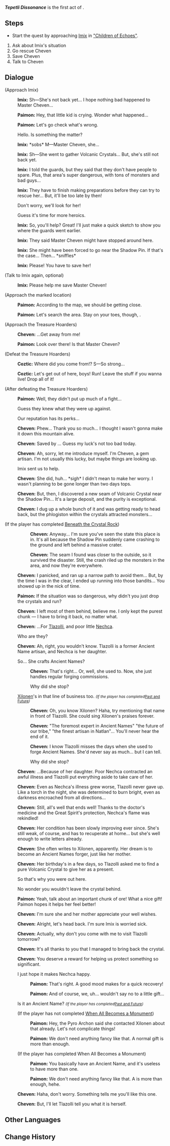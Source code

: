 {{Quest Infobox
|id            = 15012
|image         = Story Quest Tepetli Dissonance.png
|type          = Story
|group         = Tribal Chronicles
|chapter       = A Prayer for Blessings, Told to Crested Peaks
|act           = 
|actNum        = I
|requirement   = 
|characters    = Cheven; Coztic; Imix; Paimon; Traveler
|startLocation = {{LL|"Children of Echoes"|,}} [[Tequemecan Valley]], [[Natlan]]
|region        = Natlan
|area          = Tequemecan Valley
|subarea       = "Children of Echoes"
|prev          = 
|next          = Hoarse Echoes
|rewards       = Adventure EXP*200;Mora*17,050;Adventurer's Experience*8;Mystic Enhancement Ore*4
|rep           = "Children of Echoes"
|repAmt        = 200
|repOrder      = 100
|otherRewards  = 
|voiced        = yes
}}
'''''Tepetli Dissonance''''' is the first act of {{Quest|A Prayer for Blessings, Told to Crested Peaks}}.

==Steps==
* Start the quest by approaching [[Imix]] in [["Children of Echoes"]].
# Ask about Imix's situation
# Go rescue Cheven
# Save Cheven{{Enemy List|Treasure Hoarders: Marksman;Treasure Hoarders: Pugilist;Treasure Hoarders: Handyman}}
# Talk to Cheven

==Dialogue==
{{Quest Description|Imix from Muhuru's Gemporium seems to have run into some major difficulties...}}
{{Dialogue Start}}
;(Approach Imix)
:{{A|vo xnnlq001 1 imix 01.ogg}} '''Imix:''' Sh&mdash;She's not back yet... I hope nothing bad happened to Master Cheven...
:{{A|vo xnnlq001 1 paimon 01.ogg}} '''Paimon:''' Hey, that little kid is crying. Wonder what happened...
:{{A|vo xnnlq001 1 paimon 02.ogg}} '''Paimon:''' Let's go check what's wrong.
:{{DIcon}} Hello. Is something the matter?
:{{A|vo xnnlq001 1 imix 02.ogg}} '''Imix:''' *sobs* M&mdash;Master Cheven, she...
:{{A|vo xnnlq001 1 imix 03.ogg}} '''Imix:''' Sh&mdash;She went to gather Volcanic Crystals... But, she's still not back yet.
:{{A|vo xnnlq001 1 imix 04.ogg}} '''Imix:''' I told the guards, but they said that they don't have people to spare. Plus, that area's super dangerous, with tons of monsters and bad guys...
:{{A|vo xnnlq001 1 imix 05.ogg}} '''Imix:''' They have to finish making preparations before they can try to rescue her... But, it'll be too late by then!
:{{DIcon}} Don't worry, we'll look for her!
:{{DIcon}} Guess it's time for more heroics.
:{{A|vo xnnlq001 1 imix 06.ogg}} '''Imix:''' So, you'll help? Great! I'll just make a quick sketch to show you where the guards went earlier.
:{{A|vo xnnlq001 1 imix 07.ogg}} '''Imix:''' They said Master Cheven might have stopped around here.
:{{A|vo xnnlq001 1 imix 08.ogg}} '''Imix:''' She might have been forced to go near the Shadow Pin. If that's the case... Then... *sniffles*
:{{A|vo dialog xnnlq001 imix 01a.ogg}}<!--{{A|vo dialog xnnlq001 imix 01b.ogg}}--> '''Imix:''' Please! You have to save her!

;(Talk to Imix again, optional)
:{{A|vo dialog xnnlq001 imix 02a.ogg}}<!--{{A|vo dialog xnnlq001 imix 02b.ogg}}--> '''Imix:''' Please help me save Master Cheven!
{{Dialogue End}}
{{Quest Description|update|Cheven, from Muhuru's Gemporium, went out alone to collect ores. Now she seems to be in danger, and at Imix's request, you decide to go save her...}}
{{Dialogue Start}}
;(Approach the marked location)
:{{A|vo xnnlq001 2 paimon 01.ogg}} '''Paimon:''' According to the map, we should be getting close.
:{{A|vo xnnlq001 2 paimon 02.ogg}} '''Paimon:''' Let's search the area. Stay on your toes, though, {{Traveler}}.

;(Approach the Treasure Hoarders)
:{{A|vo xnnlq001 2 cheven 01.ogg}} '''Cheven:''' ...Get away from me!
:{{A|vo xnnlq001 2 paimon 03.ogg}} '''Paimon:''' Look over there! Is that Master Cheven?

;(Defeat the Treasure Hoarders)
:{{A|vo xnnlq001 3 impatientthieves 01.ogg}} '''Coztic:''' Where did you come from!? S&mdash;So strong...
:{{A|vo xnnlq001 3 impatientthieves 02.ogg}} '''Coztic:''' Let's get out of here, boys! Run! Leave the stuff if you wanna live! Drop all of it!

:{{Color|menu|You beat back the perfidious bandits that surrounded Cheven...}}

;(After defeating the Treasure Hoarders)
:{{A|vo xnnlq001 4 paimon 01.ogg}} '''Paimon:''' Well, they didn't put up much of a fight...
:{{DIcon}} Guess they knew what they were up against.
:{{DIcon}} Our reputation has its perks...
:{{A|vo xnnlq001 4 cheven 01.ogg}} '''Cheven:''' Phew... Thank you so much... I thought I wasn't gonna make it down this mountain alive.
:{{A|vo xnnlq001 4 cheven 02.ogg}} '''Cheven:''' Saved by {{Traveler}}... Guess my luck's not too bad today.
:{{A|vo xnnlq001 4 cheven 03.ogg}} '''Cheven:''' Ah, sorry, let me introduce myself. I'm Cheven, a gem artisan. I'm not usually this lucky, but maybe things are looking up.
:{{DIcon}} Imix sent us to help.
:{{A|vo xnnlq001 4 cheven 04.ogg}} '''Cheven:''' She did, huh... *sigh* I didn't mean to make her worry. I wasn't planning to be gone longer than two days tops.
:{{A|vo xnnlq001 4 cheven 05.ogg}} '''Cheven:''' But, then, I discovered a new seam of Volcanic Crystal near the Shadow Pin... It's a large deposit, and the purity is exceptional.
:{{A|vo xnnlq001 4 cheven 06.ogg}} '''Cheven:''' I dug up a whole bunch of it and was getting ready to head back, but the phlogiston within the crystals attracted monsters...
;(If the player has completed [[Beneath the Crystal Rock]])
::{{A|vo xnnlq001 4 cheven 07.ogg}} '''Cheven:''' Anyway... I'm sure you've seen the state this place is in. It's all because the Shadow Pin suddenly came crashing to the ground and left behind a massive crater.
::{{A|vo xnnlq001 4 cheven 08.ogg}} '''Cheven:''' The seam I found was closer to the outside, so it survived the disaster. Still, the crash riled up the monsters in the area, and now they're everywhere.
:{{A|vo xnnlq001 4 cheven 09.ogg}} '''Cheven:''' I panicked, and ran up a narrow path to avoid them... But, by the time I was in the clear, I ended up running into those bandits... You showed up in the nick of time.
:{{A|vo xnnlq001 4 paimon 02.ogg}} '''Paimon:''' If the situation was so dangerous, why didn't you just drop the crystals and run?
:{{A|vo xnnlq001 4 cheven 10.ogg}} '''Cheven:''' I left most of them behind, believe me. I only kept the purest chunk &mdash; I have to bring it back, no matter what.
:{{A|vo xnnlq001 4 cheven 11.ogg}} '''Cheven:''' ...For [[Tlazolli]], and poor little [[Nechca]].
:{{DIcon}} Who are they?
:{{A|vo xnnlq001 4 cheven 12.ogg}} '''Cheven:''' Ah, right, you wouldn't know. Tlazolli is a former Ancient Name artisan, and Nechca is her daughter.
:{{DIcon}} So... She crafts Ancient Names?
::{{A|vo xnnlq001 4 cheven 13a 1.ogg}} '''Cheven:''' That's right... Or, well, she used to. Now, she just handles regular forging commissions.
::{{DIcon}} Why did she stop?
:{{DIcon}} [[Xilonen]]'s in that line of business too. <small>''(If the player has completed ''[[Past and Future]]'')''</small>
::{{A|vo xnnlq001 4 cheven 13b 1.ogg}} '''Cheven:''' Oh, you know Xilonen? Haha, try mentioning that name in front of Tlazolli. She could sing Xilonen's praises forever.
::{{A|vo xnnlq001 4 cheven 13b 2.ogg}} '''Cheven:''' "The foremost expert in Ancient Names" "the future of our tribe," "the finest artisan in Natlan"... You'll never hear the end of it.
::{{A|vo xnnlq001 4 cheven 13b 3.ogg}} '''Cheven:''' I know Tlazolli misses the days when she used to forge Ancient Names. She'd never say as much... but I can tell.
::{{DIcon}} Why did she stop?
:{{A|vo xnnlq001 4 cheven 14.ogg}} '''Cheven:''' ...Because of her daughter. Poor Nechca contracted an awful illness and Tlazolli put everything aside to take care of her.
:{{A|vo xnnlq001 4 cheven 15.ogg}} '''Cheven:''' Even as Nechca's illness grew worse, Tlazolli never gave up. Like a torch in the night, she was determined to burn bright, even as darkness encroached from all directions...
:{{A|vo xnnlq001 4 cheven 16.ogg}} '''Cheven:''' Still, all's well that ends well! Thanks to the doctor's medicine and the Great Spirit's protection, Nechca's flame was rekindled!
:{{A|vo xnnlq001 4 cheven 17.ogg}} '''Cheven:''' Her condition has been slowly improving ever since. She's still weak, of course, and has to recuperate at home... but she's well enough to write letters already.
:{{A|vo xnnlq001 4 cheven 18.ogg}} '''Cheven:''' She often writes to Xilonen, apparently. Her dream is to become an Ancient Names forger, just like her mother.
:{{A|vo xnnlq001 4 cheven 19.ogg}} '''Cheven:''' Her birthday's in a few days, so Tlazolli asked me to find a pure Volcanic Crystal to give her as a present.
:{{DIcon}} So that's why you were out here.
:{{DIcon}} No wonder you wouldn't leave the crystal behind.
:{{A|vo xnnlq001 4 paimon 03.ogg}} '''Paimon:''' Yeah, talk about an important chunk of ore! What a nice gift! Paimon hopes it helps her feel better!
:{{A|vo xnnlq001 4 cheven 20.ogg}} '''Cheven:''' I'm sure she and her mother appreciate your well wishes.
:{{A|vo xnnlq001 4 cheven 21.ogg}} '''Cheven:''' Alright, let's head back. I'm sure Imix is worried sick.
:{{A|vo xnnlq001 4 cheven 22.ogg}} '''Cheven:''' Actually, why don't you come with me to visit Tlazolli tomorrow?
:{{A|vo xnnlq001 4 cheven 23.ogg}} '''Cheven:''' It's all thanks to you that I managed to bring back the crystal.
:{{A|vo xnnlq001 4 cheven 24.ogg}} '''Cheven:''' You deserve a reward for helping us protect something so significant.
:{{DIcon}} I just hope it makes Nechca happy.
::{{A|vo xnnlq001 4 paimon 04a 1.ogg}} '''Paimon:''' That's right. A good mood makes for a quick recovery!
::{{A|vo xnnlq001 4 paimon 04a 2.ogg}} '''Paimon:''' And of course, we, uh... wouldn't say no to a little gift...
:{{DIcon}} Is it an Ancient Name? <small>''(If the player has completed ''[[Past and Future]]'')''</small>
:;(If the player has not completed [[When All Becomes a Monument]])
::{{A|vo xnnlq001 4 paimon 04b 1.ogg}} '''Paimon:''' Hey, the Pyro Archon said she contacted Xilonen about that already. Let's not complicate things!
::{{A|vo xnnlq001 4 paimon 04b 3.ogg}} '''Paimon:''' We don't need anything fancy like that. A normal gift is more than enough.
:;(If the player has completed When All Becomes a Monument)
::{{A|vo xnnlq001 4 paimon 04b 2.ogg}} '''Paimon:''' You basically have an Ancient Name, and it's useless to have more than one.
::{{A|vo xnnlq001 4 paimon 04b 3.ogg}} '''Paimon:''' We don't need anything fancy like that. A {{Sic|normal}} <!-- missing "gift" --> is more than enough, hehe.
:{{A|vo xnnlq001 4 cheven 25.ogg}} '''Cheven:''' Haha, don't worry. Something tells me you'll like this one.
:{{A|vo xnnlq001 4 cheven 26.ogg}} '''Cheven:''' But, I'll let Tlazolli tell you what it is herself.
{{Dialogue End}}

==Other Languages==
{{Other Languages
|en       = Tepetli Dissonance
|zhs      = 嵴锋的异响
|zhs_rm   = Jífēng de Yìxiǎng
|zht      = 嵴鋒的異響
|zht_rm   = Jǐfēng de Yìxiǎng
|zh_tl    = 
|ja       = テペトルの不協和音
|ja_rm    = Tepetoru no Fukyouwaon
|ja_tl    = Tepetli Dissonance
|ko       = 산<->의 잡음
|ko_tl    = 
|es       = La disonancia de Tepetli
|es_tl    = Tepetli's Dissonance
|fr       = Dissonance tepetli
|fr_tl    = Tepetli Dissonance
|ru       = Диссонанс Тепетли
|ru_tl    = Tepetli Dissonance
|th       = เสียงผิดปกติของ Tepetli
|th_rm    = 
|th_tl    = 
|vi       = Tiếng Vang Lạ Của Tepetli
|vi_tl    = 
|de       = Wirre Tepetli-Geräusche
|de_tl    = Confused Tepetli Sounds
|id       = Disonansi Tepetli
|id_tl    = 
|pt       = Dissonância Tepetli
|pt_tl    = 
|tr       = Tepetlilerle Anlaşmazlık
|tr_tl    = 
|it       = Dissonanza di Tepetli
|it_tl    = 
}}

==Change History==
{{Change History|5.0}}